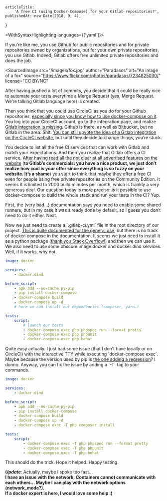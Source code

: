 
<Layout>

    articleTitle:
        'A free CI (using Docker-Compose) for your Gitlab repositories?',
    publishedAt: new Date(2018, 9, 4),
}

<WithSyntaxHighlighting languages={['yaml']}>
<ArticleInfos meta={meta} />

If you’re like me, you use Github for public repositories and for private repositories owned by organizations, but for your own private repositories, you use Gitlab. Indeed, Gitlab offers free unlimited private repositories and does the job.

<SourcedImage
    src="/images/fox.jpg"
    author="Paradasos"
    alt="An image of a fox"
    source="https://www.flickr.com/photos/paradasos/7234825030/"
    license="CC BY/NC"
></SourcedImage>

After having pushed a lot of commits, you decide that it could be really nice to automate your tests everytime a Merge Request (yes, Merge Request. We’re talking Gitlab language here) is created.

Then you think that you could use CircleCI as you do for your Github repositories, [especially since you know how to use docker-compose on it](https://medium.com/@einenlum/testing-your-app-with-docker-compose-on-circleci-ffd4cc8e2cfa). You log into your CircleCI account, go to the integration page, and realize [Gitlab integration is missing](https://circleci.com/integrations/). Github is there, as well as Bitbucket, but no Gitlab in the area. Shit. [You can still upvote the idea of a Gitlab integration on the CircleCI website](https://circleci.com/ideas/?idea=CCI-I-248), but until they decide to change things, you’re stuck.

You decide to list all the free CI services that can work with Gitlab and match your expectations. And then you realize that Gitlab offers a CI service. [After having read all the not clear at all advertised features on the website](https://about.gitlab.com/features/gitlab-ci-cd/) (**to Gitlab’s commercials: you have a nice product, we just don’t realize how cool is your offer since everything is so fuzzy on your website. It’s a shame**) you start to think that maybe they offer a free CI even for people using free private repositories on the Community Edition. It seems it is limited to 2000 build minutes per month, which is frankly a very generous deal. Our question today is more precise: is it possible to use docker-compose to build the whole stack and run your tests in the CI? Yup.

First, the (very bad…) documentation says you need to enable some shared runners, but in my case it was already done by default, so I guess you don’t need to do it either. Next.

Now we just need to create a \`.gitlab-ci.yml\` file in the root directory of our project. [This is quite documented for the general use](https://docs.gitlab.com/ce/ci/yaml/), but there is no track of docker-compose in the documentation. It seems we just need to install it as a python package ([thank you Stack Overflow!](https://stackoverflow.com/a/42697808/3524372)) and then we can use it. We also need to use some obscure image:docker and docker:dind services. Well, if it works, why not.

```yaml
image: docker

services:
    - docker:dind

before_script:
    - apk add --no-cache py-pip
    - pip install docker-compose
    - docker-compose build
    - docker-compose up -d
    # here we can install our dependencies (composer, yarn…)

tests:
    script:
        # launch our tests
        - docker-compose exec php phpspec run --format pretty
        - docker-compose exec php phpunit
        - docker-compose exec php behat
```

Quite easy actually. I just had some issue (that I don’t have locally or on CircleCI) with the interactive TTY while executing \`docker-compose exec\`. Maybe because the version used by pip is [the one adding a regression](https://github.com/docker/compose/issues/5696#issue-299103105)? I dunno. Anyway, you can fix the issue by adding a \`-T\` tag to your commands.

```yaml
image: docker

services:
    - docker:dind

before_script:
    - apk add --no-cache py-pip
    - pip install docker-compose
    - docker-compose build
    - docker-compose up -d
    - docker-compose exec -T php composer install

tests:
    script:
        - docker-compose exec -T php phpspec run --format pretty
        - docker-compose exec -T php phpunit
        - docker-compose exec -T php behat
```

This should do the trick. Hope it helped. Happy testing.

**_Update_**: Actually, maybe I spoke too fast…  
**I have an issue with the network. Containers cannot communicate with each others… Maybe I can play with the network options (network_mode?).  
If a docker expert is here, I would love some help :)**

</WithSyntaxHighlighting>

</Layout>
